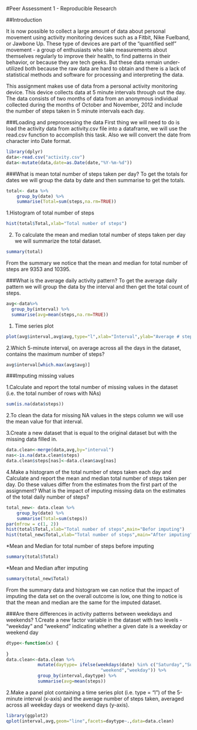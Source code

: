 #Peer Assessment 1 - Reproducible Research

##Introduction

It is now possible to collect a large amount of data about personal movement using activity monitoring devices such as a Fitbit, Nike Fuelband, or Jawbone Up. These type of devices are part of the "quantified self" movement - a group of enthusiasts who take measurements about themselves regularly to improve their health, to find patterns in their behavior, or because they are tech geeks. But these data remain under-utilized both because the raw data are hard to obtain and there is a lack of statistical methods and software for processing and interpreting the data.

This assignment makes use of data from a personal activity monitoring device. This device collects data at 5 minute intervals through out the day. The data consists of two months of data from an anonymous individual collected during the months of October and November, 2012 and include the number of steps taken in 5 minute intervals each day.

###Loading and preprocessing the data
First thing we will need to do is load the activity data from activity.csv file into a dataframe, we will use the read.csv function to accomplish this task. Also we will convert the date from character into Date format.

```r
library(dplyr)
data<-read.csv("activity.csv")
data<-mutate(data,date=as.Date(date,"%Y-%m-%d"))
```
###What is mean total number of steps taken per day?
To get the totals for dates we will group the data by date and then summarise to get the totals.
  
```r
total<- data %>%
    group_by(date) %>%
    summarise(Total=sum(steps,na.rm=TRUE))
```

1.Histogram of total number of steps
```r
hist(total$Total,xlab="Total number of steps")
```
  
2. To calculate the mean and median total number of steps taken per day we will summarize the total dataset.
```r
summary(total)
```
  
From the summary we notice that the mean and median for total number of steps are 9353 and 10395.

###What is the average daily activity pattern?
To get the average daily pattern we will group the data by the interval and then get the total count of steps.
```r
avg<-data%>%
  group_by(interval) %>%
  summarise(avg=mean(steps,na.rm=TRUE))
```
1. Time series plot
```r
plot(avg$interval,avg$avg,type="l",xlab="Interval",ylab="Average # steps")
```
  
2.Which 5-minute interval, on average across all the days in the dataset, contains the maximum number of steps?
```r
avg$interval[which.max(avg$avg)]
```
  

###Imputing missing values

1.Calculate and report the total number of missing values in the dataset (i.e. the total number of rows with NAs)
```r
sum(is.na(data$steps))
```

2.To clean the data for missing NA values in the steps column we will use the mean value for that interval.


3.Create a new dataset that is equal to the original dataset but with the missing data filled in.
```r
data.clean<-merge(data,avg,by="interval")
nas<-is.na(data.clean$steps)
data.clean$steps[nas]<-data.clean$avg[nas]
```
4.Make a histogram of the total number of steps taken each day and Calculate and report the mean and median total number of steps taken per day. Do these values differ from the estimates from the first part of the assignment? What is the impact of imputing missing data on the estimates of the total daily number of steps?
```r
total_new<- data.clean %>%
    group_by(date) %>%
    summarise(Total=sum(steps))
par(mfrow = c(1, 2))
hist(total$Total,xlab="Total number of steps",main="Befor imputing")
hist(total_new$Total,xlab="Total number of steps",main="After imputing")
```
  
*Mean and Median for total number of steps before imputing
```r
summary(total$Total)
```
*Mean and Median after imputing
```r
summary(total_new$Total)
```
From the summary data and histogram we can notice that the impact of imputing the data set on the overall outcome is low, one thing to notice is that the mean and median are the same for the imputed dataset.

###Are there differences in activity patterns between weekdays and weekends?
1.Create a new factor variable in the dataset with two levels - "weekday" and "weekend" indicating whether a given date is a weekday or weekend day
```r
dtype<-function(x) {
  
}
data.clean<-data.clean %>%
            mutate(daytype= ifelse(weekdays(date) %in% c("Saturday","Sunday"),
                                    "weekend","weekday")) %>%
            group_by(interval,daytype) %>%
            summarise(avg=mean(steps))

```
2.Make a panel plot containing a time series plot (i.e. type = "l") of the 5-minute interval (x-axis) and the average number of steps taken, averaged across all weekday days or weekend days (y-axis). 
```r
library(ggplot2)
qplot(interval,avg,geom="line",facets=daytype~.,data=data.clean)
```



